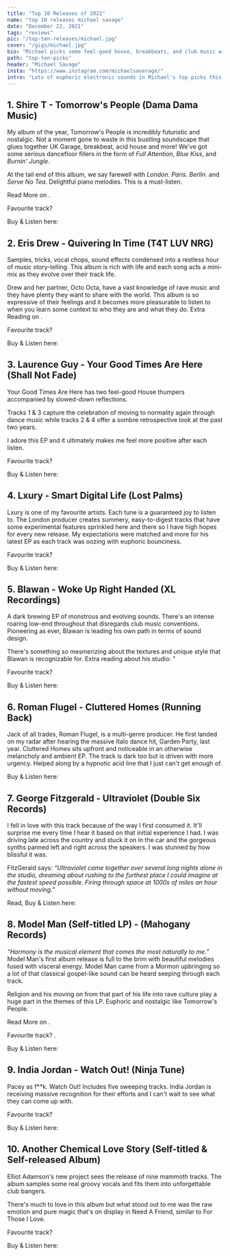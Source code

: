 ```yaml
---
title: "Top 10 Releases of 2021"
name: "top 10 releases michael savage"
date: "December 22, 2021"
tags: "reviews"
pic: "/top-ten-releases/michael.jpg"
cover: "/gigs/michael.jpg"
bio: "Michael picks some feel-good house, breakbeats, and club music with some room for heavies along the way"
path: "top-ten-picks"
header: "Michael Savage"
insta: "https://www.instagram.com/michaelsaverage/"
intro: "Lots of euphoric electronic sounds in Michael's top picks this year. He spent a lot of time with some feel-good house, breakbeats, and club music with some room for heavies along the way."
---
```


## 1. Shire T - Tomorrow's People (Dama Dama Music)

<div className="row display-flex align-items-center">
<div className="col clubGuide">
<Picture src="/top-ten-releases/michael/shire_t-tomorrows_people.jpg" alt="Shire T album cover art" size={1200} />
</div>
<div className="col clubGuide">

My album of the year, Tomorrow's People is incredibly futuristic and nostalgic. Not a moment gone to waste in this bustling soundscape that glues together UK Garage, breakbeat, acid house and more! We've got some serious dancefloor fillers in the form of _Full Attention_, _Blue Kiss_, and _Burnin' Jungle_.

At the tail end of this album, we say farewell with _London. Paris. Berlin._ and _Serve No Tea_. Delightful piano melodies. This is a must-listen.

Read More on <HoverLink url="www.quipmag.com/shire-t-arrives-in-style-with-debut-solo-album-tomorrows-people/" external />.

Favourite track? <HoverLink url="open.spotify.com/track/4mYXAyo9ja4AzTBv4NEWHE?si=d2a974f218524eea" external />

Buy & Listen here: <HoverLink url="ninjatune.net/release/shire-t/tomorrow-s-people" name="NinjaTune" external />

</div>
</div>

## 2. Eris Drew - Quivering In Time (T4T LUV NRG)

<div className="row display-flex align-items-center">
<div className="col clubGuide">
<Picture src="/top-ten-releases/michael/eris_drew-quivering_in_time.jpg" alt="Eris Drew EP cover art" size={1200} />
</div>
<div className="col clubGuide">

Samples, tricks, vocal chops, sound effects condensed into a restless hour of music story-telling. This album is rich with life and each song acts a mini-mix as they evolve over their track life.

Drew and her partner, Octo Octa, have a vast knowledge of rave music and they have plenty they want to share with the world. This album is so expressive of their feelings and it becomes more pleasurable to listen to when you learn some context to who they are and what they do. Extra Reading on <HoverLink url="pitchfork.com/reviews/albums/eris-drew-quivering-in-time/" external />.

Favourite track? <HoverLink url="open.spotify.com/track/20droT4qrvOsNlAhUpuI2r?si=f07f9191e9604036" external />

Buy & Listen here: <HoverLink url="erisdrew.bandcamp.com/album/quivering-in-time" name="Bandcamp" external />

</div>
</div>

## 3. Laurence Guy - Your Good Times Are Here (Shall Not Fade)

<div className="row display-flex align-items-center">
<div className="col clubGuide">
<Picture src="/top-ten-releases/michael/laurence_guy-good_times.jpg" alt="Laurence Guy EP cover art" size={1200} />
</div>
<div className="col clubGuide">

Your Good Times Are Here has two feel-good House thumpers accompanied by slowed-down reflections.

Tracks 1 & 3 capture the celebration of moving to normality again through dance music while tracks 2 & 4 offer a sombre retrospective look at the past two years.

I adore this EP and it ultimately makes me feel more positive after each listen.

Favourite track? <HoverLink url="open.spotify.com/track/7p005fFE6WApBKPjHvjD4J?si=4b7e906f3d0e40e3" external />

Buy & Listen here: <HoverLink url="laurenceguy.bandcamp.com/album/your-good-times-are-here-ep" name="Bandcamp" external />

</div>
</div>

## 4. Lxury - Smart Digital Life (Lost Palms)

<div className="row display-flex align-items-center">
<div className="col clubGuide">
<Picture src="/top-ten-releases/michael/lxury-smart_digital_life.jpg" alt="Lxury EP cover art" size={1200} />
</div>
<div className="col clubGuide">

Lxury is one of my favourite artists. Each tune is a guaranteed joy to listen to. The London producer creates summery, easy-to-digest tracks that have some experimental features sprinkled here and there so I have high hopes for every new release. My expectations were matched and more for his latest EP as each track was oozing with euphoric bounciness.

Favourite track? <HoverLink url="open.spotify.com/track/1ACPMDQtaCcIGfJ6OxCCuM?si=9705c1092e7f4fc2" external />

Buy & Listen here: <HoverLink url="lxury.bandcamp.com/album/smart-digital-life-ep" name="Bandcamp" external />

</div>
</div>

## 5. Blawan - Woke Up Right Handed (XL Recordings)

<div className="row display-flex align-items-center">
<div className="col clubGuide">
<Picture src="/top-ten-releases/michael/blawan-woke_up_right_handed.jpg" alt="Blawan EP cover art" size={1200} />
</div>
<div className="col clubGuide">

A dark brewing EP of monstrous and evolving sounds. There's an intense roaring low-end throughout that disregards club music conventions. Pioneering as ever, Blawan is leading his own path in terms of sound design.

There's something so mesmerizing about the textures and unique style that Blawan is recognizable for. Extra reading about his studio: "<HoverLink url="www.studiospc.de/project/blawan" external />

Favourite track? <HoverLink url="open.spotify.com/track/29EqYPuLdMrl6sQwq4nh2X?si=f5728423f4d34b6f" external />

Buy & Listen here: <HoverLink url="blawan.bandcamp.com/album/woke-up-right-handed" name="Bandcamp" external />

</div>
</div>

## 6. Roman Flugel - Cluttered Homes (Running Back)

<div className="row display-flex align-items-center">
<div className="col clubGuide">
<Picture src="/top-ten-releases/michael/roman_flugel-cluttered_homes.jpg" alt="Roman Flugel track cover art" size={1200} />
</div>
<div className="col clubGuide">

Jack of all trades, Roman Flugel, is a multi-genre producer. He first landed on my radar after hearing the massive Italo dance hit, Garden Party, last year. Cluttered Homes sits upfront and noticeable in an otherwise melancholy and ambient EP. The track is dark too but is driven with more urgency. Helped along by a hypnotic acid line that I just can't get enough of.

Buy & Listen here: <HoverLink url="romanfluegel.bandcamp.com/track/cluttered-homes" name="Bandcamp" external />

</div>
</div>

## 7. George Fitzgerald - Ultraviolet (Double Six Records)

<div className="row display-flex align-items-center">
<div className="col clubGuide">
<Picture src="/top-ten-releases/michael/george_fitzgerald-ultraviolet.png" alt="George Fitzgerald track cover art" size={1200} />
</div>
<div className="col clubGuide">

I fell in love with this track because of the way I first consumed it. It'll surprise me every time I hear it based on that initial experience I had. I was driving late across the country and stuck it on in the car and the gorgeous synths panned left and right across the speakers. I was stunned by how blissful it was.

FitzGerald says: _“Ultraviolet came together over several long nights alone in the studio, dreaming about rushing to the furthest place I could imagine at the fastest speed possible. Firing through space at 1000s of miles an hour without moving.”_

Read, Buy & Listen here: <HoverLink url="www.dominomusic.com/news/uk/george-fitzgerald-returns-with-effervescent-new-track-ultraviolet" name="DominoMusic" external />

</div>
</div>

## 8. Model Man (Self-titled LP) - (Mahogany Records)

<div className="row display-flex align-items-center">
<div className="col clubGuide">
<Picture src="/top-ten-releases/michael/model_men_lp.jpg" alt="Model Man LP cover art" size={1200} />
</div>
<div className="col clubGuide">

_“Harmony is the musical element that comes the most naturally to me.”_ Model Man's first album release is full to the brim with beautiful melodies fused with visceral energy. Model Man came from a Mormon upbringing so a lot of that classical gospel-like sound can be heard seeping through each track.

Religion and his moving on from that part of his life into rave culture play a huge part in the themes of this LP. Euphoric and nostalgic like Tomorrow's People.

Read More on <HoverLink url="www.thelineofbestfit.com/new-music/discovery/model-man-esc-holding-back" external />.

Favourite track? <HoverLink url="open.spotify.com/track/3nXapkwJPBvHDG5u3PLRGp?si=46f8b6af0b564fc2" external />.

Buy & Listen here: <HoverLink url="modelmanmusic.bandcamp.com/album/model-man" name="Bandcamp" external />

</div>
</div>

## 9. India Jordan - Watch Out! (Ninja Tune)

<div className="row display-flex align-items-center">
<div className="col clubGuide">
<Picture src="/top-ten-releases/michael/india_jordan-watch_out.jpg" alt="India Jordans EP cover art" size={1200} />
</div>
<div className="col clubGuide">

Pacey as f\*\*k. Watch Out! Includes five sweeping tracks. India Jordan is receiving massive recognition for their efforts and I can't wait to see what they can come up with.

Favourite track? <HoverLink url="open.spotify.com/track/6i9mPyro3eoFV0YgoX1qOI?si=8a4057b0e9c94433" external />

Buy & Listen here: <HoverLink url="indiajordan.bandcamp.com/album/watch-out" name="Bandcamp" external />

</div>
</div>

## 10. Another Chemical Love Story (Self-titled & Self-released Album)

<div className="row display-flex align-items-center">
<div className="col clubGuide">
<Picture src="/top-ten-releases/michael/another_chemical_love_story.jpg" alt="ACLS EP cover art" size={1200} />
</div>
<div className="col clubGuide">

Elliot Adamson's new project sees the release of nine mammoth tracks. The album samples some real groovy vocals and fits them into unforgettable club bangers.

There's much to love in this album but what stood out to me was the raw emotion and pure magic that's on display in Need A Friend, similar to For Those I Love.

Favourite track? <HoverLink url="open.spotify.com/track/5TZGGFA1tCgKznomKDonLt?si=db242aaa362449e0" external />

Buy & Listen here: <HoverLink url="elliotadamson.bandcamp.com/album/another-chemical-love-story-2" name="Bandcamp" external />

</div>
</div>
